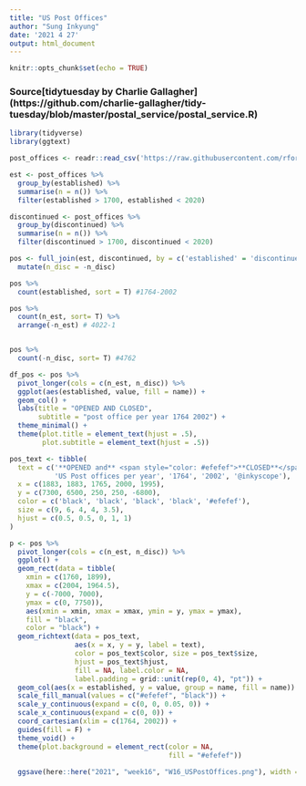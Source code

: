 ```yaml
---
title: "US Post Offices"
author: "Sung Inkyung"
date: '2021 4 27'
output: html_document
---
```


```r
knitr::opts_chunk$set(echo = TRUE)
```
### Source[tidytuesday by Charlie Gallagher] (https://github.com/charlie-gallagher/tidy-tuesday/blob/master/postal_service/postal_service.R)
```r
library(tidyverse)
library(ggtext)
```


```r
post_offices <- readr::read_csv('https://raw.githubusercontent.com/rfordatascience/tidytuesday/master/data/2021/2021-04-13/post_offices.csv')
```


```r
est <- post_offices %>% 
  group_by(established) %>% 
  summarise(n = n()) %>% 
  filter(established > 1700, established < 2020)

discontinued <- post_offices %>% 
  group_by(discontinued) %>% 
  summarise(n = n()) %>% 
  filter(discontinued > 1700, discontinued < 2020)

pos <- full_join(est, discontinued, by = c('established' = 'discontinued'), suffix = c('_est', '_disc')) %>% 
  mutate(n_disc = -n_disc)

pos %>% 
  count(established, sort = T) #1764-2002

pos %>% 
  count(n_est, sort= T) %>% 
  arrange(-n_est) # 4022-1


pos %>% 
  count(-n_disc, sort= T) #4762

df_pos <- pos %>%  
  pivot_longer(cols = c(n_est, n_disc)) %>% 
  ggplot(aes(established, value, fill = name)) +
  geom_col() +
  labs(title = "OPENED AND CLOSED",
       subtitle = "post office per year 1764 2002") +
  theme_minimal() +
  theme(plot.title = element_text(hjust = .5),
        plot.subtitle = element_text(hjust = .5))


```


```r
pos_text <- tibble(
  text = c('**OPENED and** <span style="color: #efefef">**CLOSED**</span>',
           'US Post offices per year', '1764', '2002', '@inkyscope'),
  x = c(1883, 1883, 1765, 2000, 1995),
  y = c(7300, 6500, 250, 250, -6800),
  color = c('black', 'black', 'black', 'black', '#efefef'),
  size = c(9, 6, 4, 4, 3.5),
  hjust = c(0.5, 0.5, 0, 1, 1)
)
```


```r
p <- pos %>% 
  pivot_longer(cols = c(n_est, n_disc)) %>% 
  ggplot() +
  geom_rect(data = tibble(
    xmin = c(1760, 1899),
    xmax = c(2004, 1964.5),
    y = c(-7000, 7000),
    ymax = c(0, 7750)),
    aes(xmin = xmin, xmax = xmax, ymin = y, ymax = ymax),
    fill = "black",
    color = "black") +
  geom_richtext(data = pos_text,
                aes(x = x, y = y, label = text),
                color = pos_text$color, size = pos_text$size,
                hjust = pos_text$hjust,
                fill = NA, label.color = NA, 
                label.padding = grid::unit(rep(0, 4), "pt")) +
  geom_col(aes(x = established, y = value, group = name, fill = name)) +
  scale_fill_manual(values = c("#efefef", "black")) +
  scale_y_continuous(expand = c(0, 0, 0.05, 0)) +
  scale_x_continuous(expand = c(0, 0)) +
  coord_cartesian(xlim = c(1764, 2002)) +
  guides(fill = F) +
  theme_void() +
  theme(plot.background = element_rect(color = NA,
                                       fill = "#efefef"))
   
  ggsave(here::here("2021", "week16", "W16_USPostOffices.png"), width = 15, height = 30, units = "cm")
```
